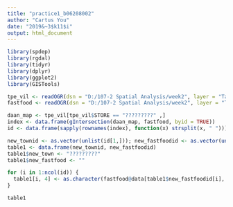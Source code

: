 ```yaml
---
title: "practice1_b06208002"
author: "Cartus You"
date: "2019&~3$k11$i"
output: html_document
---
```


```r
library(spdep)
library(rgdal)
library(tidyr)
library(dplyr)
library(ggplot2)
library(GISTools)
```

```r
tpe_vil <- readOGR(dsn = "D:/107-2 Spatial Analysis/week2", layer = "Taipei_Vill", encoding="utf8")
fastfood <- readOGR(dsn = "D:/107-2 Spatial Analysis/week2", layer = "Tpe_Fastfood", encoding="utf8")

daan_map <- tpe_vil[tpe_vil$STORE == "?????????" ,]
index <- data.frame(gIntersection(daan_map, fastfood, byid = TRUE))
id <- data.frame(sapply(rownames(index), function(x) strsplit(x, " ")))

new_townid <- as.vector(unlist(id[1,])); new_fastfoodid <- as.vector(unlist(id[2,]))
table1 <- data.frame(new_townid, new_fastfoodid)
table1$new_town <- "?????????"
table1$new_fastfood <- ""

for (i in 1:ncol(id)) {
  table1[i, 4] <- as.character(fastfood@data[table1$new_fastfoodid[i], 4])
}

table1
```
